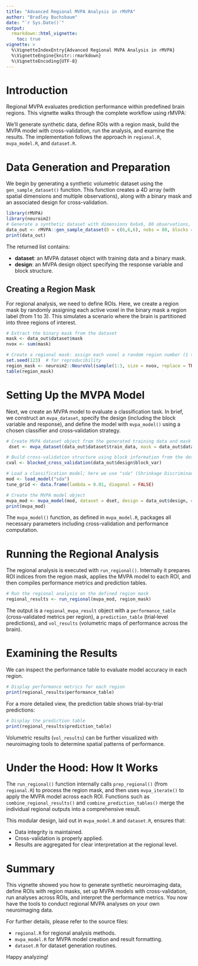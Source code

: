 ```yaml
---
title: "Advanced Regional MVPA Analysis in rMVPA"
author: "Bradley Buchsbaum"
date: "`r Sys.Date()`"
output:
  rmarkdown::html_vignette:
    toc: true
vignette: >
  %\VignetteIndexEntry{Advanced Regional MVPA Analysis in rMVPA}
  %\VignetteEngine{knitr::rmarkdown}
  %\VignetteEncoding{UTF-8}
---
```


# Introduction

Regional MVPA evaluates prediction performance within predefined brain regions. This vignette walks through the complete workflow using rMVPA:

We'll generate synthetic data, define ROIs with a region mask, build the MVPA model with cross-validation, run the analysis, and examine the results. The implementation follows the approach in `regional.R`, `mvpa_model.R`, and `dataset.R`.

# Data Generation and Preparation

We begin by generating a synthetic volumetric dataset using the `gen_sample_dataset()` function. This function creates a 4D array (with spatial dimensions and multiple observations), along with a binary mask and an associated design for cross-validation.

```r
library(rMVPA)
library(neuroim2)
# Generate a synthetic dataset with dimensions 6x6x6, 80 observations, divided into 4 blocks
data_out <- rMVPA::gen_sample_dataset(D = c(6,6,6), nobs = 80, blocks = 4, nlevels = 2)
print(data_out)
```

The returned list contains:

- **dataset**: an MVPA dataset object with training data and a binary mask.
- **design**: an MVPA design object specifying the response variable and block structure.

## Creating a Region Mask

For regional analysis, we need to define ROIs. Here, we create a region mask by randomly assigning each active voxel in the binary mask a region label (from 1 to 3). This simulates a scenario where the brain is partitioned into three regions of interest.

```r
# Extract the binary mask from the dataset
mask <- data_out$dataset$mask
nvox <- sum(mask)

# Create a regional mask: assign each voxel a random region number (1 to 3)
set.seed(123)  # for reproducibility
region_mask <- neuroim2::NeuroVol(sample(1:3, size = nvox, replace = TRUE), neuroim2::space(mask), indices = which(mask > 0))
table(region_mask)
```

# Setting Up the MVPA Model

Next, we create an MVPA model to evaluate a classification task. In brief, we construct an `mvpa_dataset`, specify the design (including the block variable and response), and define the model with `mvpa_model()` using a chosen classifier and cross‑validation strategy.

```r
# Create MVPA dataset object from the generated training data and mask
 dset <- mvpa_dataset(data_out$dataset$train_data, mask = data_out$dataset$mask)

# Build cross-validation structure using block information from the design
cval <- blocked_cross_validation(data_out$design$block_var)

# Load a classification model; here we use "sda" (Shrinkage Discriminant Analysis)
mod <- load_model("sda")
tune_grid <- data.frame(lambda = 0.01, diagonal = FALSE)

# Create the MVPA model object
mvpa_mod <- mvpa_model(mod, dataset = dset, design = data_out$design, crossval = cval, tune_grid = tune_grid)
print(mvpa_mod)
```

The `mvpa_model()` function, as defined in `mvpa_model.R`, packages all necessary parameters including cross-validation and performance computation.

# Running the Regional Analysis

The regional analysis is executed with `run_regional()`. Internally it prepares ROI indices from the region mask, applies the MVPA model to each ROI, and then compiles performance metrics and prediction tables.

```r
# Run the regional analysis on the defined region mask
regional_results <- run_regional(mvpa_mod, region_mask)
```

The output is a `regional_mvpa_result` object with a `performance_table` (cross‑validated metrics per region), a `prediction_table` (trial‑level predictions), and `vol_results` (volumetric maps of performance across the brain).

# Examining the Results

We can inspect the performance table to evaluate model accuracy in each region.

```r
# Display performance metrics for each region
print(regional_results$performance_table)
```

For a more detailed view, the prediction table shows trial-by-trial predictions:

```r
# Display the prediction table
print(regional_results$prediction_table)
```

Volumetric results (`vol_results`) can be further visualized with neuroimaging tools to determine spatial patterns of performance.

# Under the Hood: How It Works

The `run_regional()` function internally calls `prep_regional()` (from `regional.R`) to process the region mask, and then uses `mvpa_iterate()` to apply the MVPA model across each ROI. Functions such as `combine_regional_results()` and `combine_prediction_tables()` merge the individual regional outputs into a comprehensive result.

This modular design, laid out in `mvpa_model.R` and `dataset.R`, ensures that:

- Data integrity is maintained.
- Cross-validation is properly applied.
- Results are aggregated for clear interpretation at the regional level.

# Summary 

This vignette showed you how to generate synthetic neuroimaging data, define ROIs with region masks, set up MVPA models with cross-validation, run analyses across ROIs, and interpret the performance metrics. You now have the tools to conduct regional MVPA analyses on your own neuroimaging data.

For further details, please refer to the source files:

- `regional.R` for regional analysis methods.
- `mvpa_model.R` for MVPA model creation and result formatting.
- `dataset.R` for dataset generation routines.

Happy analyzing!

